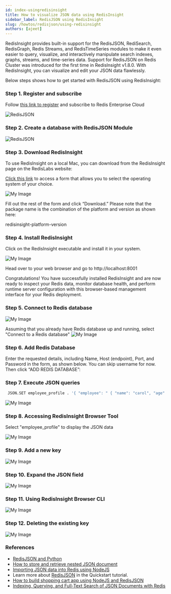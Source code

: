 ```yaml
---
id: index-usingredisinsight
title: How to visualize JSON data using RedisInsight
sidebar_label: RedisJSON using RedisInsight
slug: /howtos/redisjson/using-redisinsight
authors: [ajeet]
---
```


RedisInsight provides built-in support for the RedisJSON, RediSearch, RedisGraph, Redis Streams, and RedisTimeSeries modules to make it even easier to query, visualize, and interactively manipulate search indexes, graphs, streams, and time-series data. Support for RedisJSON on Redis Cluster was introduced for the first time in RedisInsight v1.8.0. With RedisInsight, you can visualize and edit your JSON data flawlessly.


Below steps shows how to get started with RedisJSON using RedisInsight:

### Step 1. Register and subscribe

Follow [this link to register](/create/cloud/rediscloud) and subscribe to Redis Enterprise Cloud

![RedisJSON](redisjson3.png)

### Step 2. Create a database with RedisJSON Module

![RedisJSON](redisjson1.png)


### Step 3. Download RedisInsight

To use RedisInsight on a local Mac, you can download from the RedisInsight page on the RedisLabs website:

[Click this link](https://redislabs.com/redis-enterprise/redis-insight/#insight-form) to access a form that allows you to select the operating system of your choice.

![My Image](redisinsightmac.png)

Fill out the rest of the form and click “Download.” Please note that the package name is the combination of the platform and version as shown here:

redisinsight-platform-version

### Step 4. Install RedisInsight

Click on the RedisInsight executable and install it in your system.

![My Image](redisinsight2.png)


Head over to your web browser and go to http://localhost:8001

Congratulations! You have successfully installed RedisInsight and are now ready to inspect your Redis data, monitor database health, and perform runtime server configuration with this browser-based management interface for your Redis deployment.

### Step 5. Connect to Redis database

![My Image](redisinsight3.png)

Assuming that you already have Redis database up and running, select "Connect to a Redis database"
![My Image](redisinsight4.png)

### Step 6. Add Redis Database

Enter the requested details, including Name, Host (endpoint), Port, and Password in the form, as shown below. You can skip username for now. Then click “ADD REDIS DATABASE”:



### Step 7. Execute JSON queries

```bash
 JSON.SET employee_profile . '{ "employee": " { "name": "carol", "age": 40, "married": true } }'
```


![My Image](image_1_1.png)

### Step 8. Accessing RedisInsight Browser Tool

Select "employee_profile" to display the JSON data 

![My Image](image_1_2.png)

### Step 9. Add a new key 

![My Image](image_1_3.png)

### Step 10. Expand the JSON field

![My Image](image_1_4.png)


### Step 11. Using RedisInsight Browser CLI 

![My Image](image_1_5.png)

### Step 12. Deleting the existing key 

![My Image](image_1_6.png)

### References

- [RedisJSON and Python](/howtos/redisjson/using-python)
- [How to store and retrieve nested JSON document](/howtos/redisjson/storing-complex-json-document)
- [Importing JSON data into Redis using NodeJS](/howtos/redisjson/using-nodejs) 
- Learn more about [RedisJSON](https://oss.redislabs.com/redisjson/) in the Quickstart tutorial.
- [How to build shopping cart app using NodeJS and RedisJSON](/howtos/shoppingcart)
- [Indexing, Querying, and Full-Text Search of JSON Documents with Redis](https://redislabs.com/blog/index-and-query-json-docs-with-redis/) 
